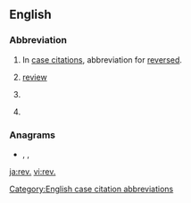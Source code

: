 {{also|rev|Rev|řev|Rev.}}
==English==

===Abbreviation===
{{rfc-header|Abbreviation}}
{{head|en|abbreviation}}

# {{lb|en|legal}} In [[case citation]]s, abbreviation for [[reversed]].
# [[review]]
# {{lb|en|in bibliographies}} {{abbreviation of|revised|lang=en}}
# {{lb|en|in bibliographies}} {{abbreviation of|revision|lang=en}}

===Anagrams===
* {{l|en|ERV}}, {{l|en|ver}}, {{l|en|VRE}}

[[Category:English case citation abbreviations]]

[[ja:rev.]]
[[vi:rev.]]